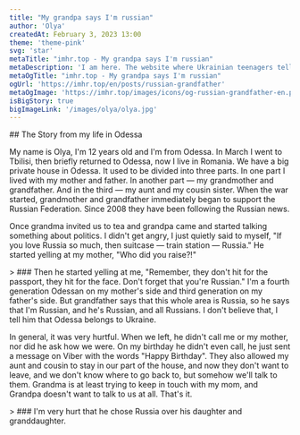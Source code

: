 ```yaml
---
title: "My grandpa says I'm russian"
author: 'Olya'
createdAt: February 3, 2023 13:00
theme: 'theme-pink'
svg: 'star'
metaTitle: "imhr.top - My grandpa says I'm russian"
metaDescription: 'I am here. The website where Ukrainian teenagers tells their stories.'
metaOgTitle: "imhr.top - My grandpa says I'm russian"
ogUrl: 'https://imhr.top/en/posts/russian-grandfather'
metaOgImage: 'https://imhr.top/images/icons/og-russian-grandfather-en.png'
isBigStory: true
bigImageLink: '/images/olya/olya.jpg'
---
```


<Heading img="/images/olya/olya.jpg" />

<Medium>
  ## The Story from my life in Odessa

  My name is Olya, I'm 12 years old and I'm from Odessa. In March I went to Tbilisi, then briefly returned to Odessa, now I live in Romania.
  We have a big private house in Odessa. It used to be divided into three parts. In one part I lived with my mother and father. In another part — my grandmother and grandfather. And in the third — my aunt and my cousin sister. When the war started, grandmother and grandfather immediately began to support the Russian Federation. Since 2008 they have been following the Russian news.

  Once grandma invited us to tea and grandpa came and started talking something about politics. I didn't get angry, I just quietly said to myself, "If you love Russia so much, then suitcase — train station — Russia." He started yelling at my mother, "Who did you raise?!"
  
</Medium>

<Large>
  > ### Then he started yelling at me, "Remember, they don't hit for the passport, they hit for the face. Don't forget that you're Russian."
</Large>


<Medium>
  I'm a fourth generation Odessan on my mother's side and third generation on my father's side. But grandfather says that this whole area is Russia, so he says that I'm Russian, and he's Russian, and all Russians. I don't believe that, I tell him that Odessa belongs to Ukraine.

  In general, it was very hurtful. When we left, he didn't call me or my mother, nor did he ask how we were. On my birthday he didn't even call, he just sent a message on Viber with the words "Happy Birthday". They also allowed my aunt and cousin to stay in our part of the house, and now they don't want to leave, and we don't know where to go back to, but somehow we'll talk to them. Grandma is at least trying to keep in touch with my mom, and Grandpa doesn't want to talk to us at all. That's it.

</Medium>

<Large>
  > ### I'm very hurt that he chose Russia over his daughter and granddaughter.
</Large>